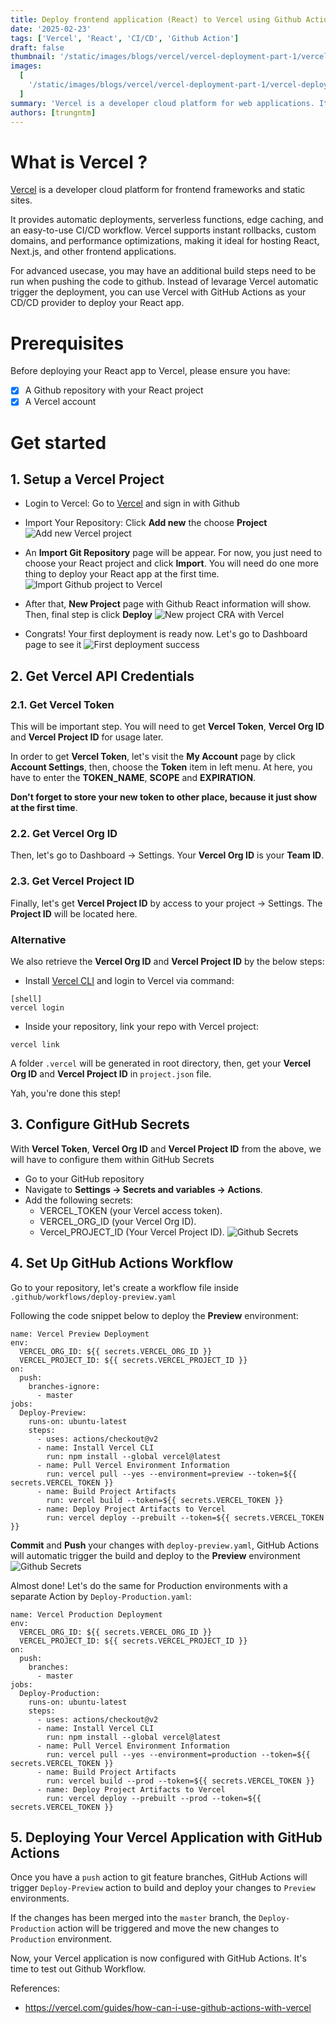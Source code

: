 ```yaml
---
title: Deploy frontend application (React) to Vercel using Github Action - Part 1
date: '2025-02-23'
tags: ['Vercel', 'React', 'CI/CD', 'Github Action']
draft: false
thumbnail: '/static/images/blogs/vercel/vercel-deployment-part-1/vercel-deployment.png'
images:
  [
    '/static/images/blogs/vercel/vercel-deployment-part-1/vercel-deployment.png',
  ]
summary: 'Vercel is a developer cloud platform for web applications. It provides automatic deployments with strong build tools to help create products faster. So, how to deploy a frontend app (React) to Vercel using Github actions.'
authors: [trungntm]
---
```


# What is Vercel ?

[Vercel](https://vercel.com) is a developer cloud platform for frontend frameworks and static sites.

It provides automatic deployments, serverless functions, edge caching, and an easy-to-use CI/CD workflow. Vercel supports instant rollbacks, custom domains, and performance optimizations, making it ideal for hosting React, Next.js, and other frontend applications.

For advanced usecase, you may have an additional build steps need to be run when pushing the code to github. Instead of levarage Vercel automatic trigger the deployment, you can use Vercel with GitHub Actions as your CD/CD provider to deploy your React app.

# Prerequisites
Before deploying your React app to Vercel, please ensure you have:
 - [x] A Github repository with your React project
 - [x] A Vercel account

# Get started

## 1. Setup a Vercel Project
- Login to Vercel: Go to [Vercel](https://vercel.com) and sign in with Github
- Import Your Repository: Click **Add new** the choose **Project**
![Add new Vercel project](/static/images/blogs/vercel/vercel-deployment-part-1/add-new-vercel-project.png)

- An **Import Git Repository** page will be appear. For now, you just need to choose your React project and click **Import**. You will need do one more thing to deploy your React app at the first time.
![Import Github project to Vercel](/static/images/blogs/vercel/vercel-deployment-part-1/import-github-project-to-vercel.png)

- After that, **New Project** page with Github React information will show. Then, final step is click **Deploy**
![New project CRA with Vercel](/static/images/blogs/vercel/vercel-deployment-part-1/new-project-cra-vercel.png)

- Congrats! Your first deployment is ready now. Let's go to Dashboard page to see it
![First deployment success](/static/images/blogs/vercel/vercel-deployment-part-1/first-deployment-success.png)

## 2. Get Vercel API Credentials

### 2.1. Get Vercel Token
This will be important step. You will need to get **Vercel Token**, **Vercel Org ID** and **Vercel Project ID** for usage later.

In order to get **Vercel Token**, let's visit the **My Account** page by click **Account Settings**, then, choose the **Token** item in left menu.
At here, you have to enter the **TOKEN_NAME**, **SCOPE** and **EXPIRATION**.

**Don't forget to store your new token to other place, because it just show at the first time**.

### 2.2. Get Vercel Org ID
Then, let's go to Dashboard -> Settings. Your **Vercel Org ID** is your **Team ID**.

### 2.3. Get Vercel Project ID
Finally, let's get **Vercel Project ID** by access to your project -> Settings. The **Project ID** will be located here.

### Alternative
We also retrieve the **Vercel Org ID** and **Vercel Project ID** by the below steps:

- Install [Vercel CLI](https://vercel.com/docs/cli) and login to Vercel via command:
```
[shell]
vercel login
```
- Inside your repository, link your repo with Vercel project:
```
vercel link
```

A folder `.vercel` will be generated in root directory, then, get your **Vercel Org ID** and **Vercel Project ID** in `project.json` file.

Yah, you're done this step!

## 3. Configure GitHub Secrets
With **Vercel Token**, **Vercel Org ID** and **Vercel Project ID** from the above, we will have to configure them within GitHub Secrets
- Go to your GitHub repository
- Navigate to **Settings -> Secrets and variables -> Actions**.
- Add the following secrets:
  * VERCEL_TOKEN (your Vercel access token).
  * VERCEL_ORG_ID (your Vercel Org ID).
  * Vercel_PROJECT_ID (Your Vercel Project ID).
![Github Secrets](/static/images/blogs/vercel/vercel-deployment-part-1/github-secrets.png)

## 4. Set Up GitHub Actions Workflow
Go to your repository, let's create a workflow file inside `.github/workflows/deploy-preview.yaml`

Following the code snippet below to deploy the **Preview** environment:

```
name: Vercel Preview Deployment
env:
  VERCEL_ORG_ID: ${{ secrets.VERCEL_ORG_ID }}
  VERCEL_PROJECT_ID: ${{ secrets.VERCEL_PROJECT_ID }}
on:
  push:
    branches-ignore:
      - master
jobs:
  Deploy-Preview:
    runs-on: ubuntu-latest
    steps:
      - uses: actions/checkout@v2
      - name: Install Vercel CLI
        run: npm install --global vercel@latest
      - name: Pull Vercel Environment Information
        run: vercel pull --yes --environment=preview --token=${{ secrets.VERCEL_TOKEN }}
      - name: Build Project Artifacts
        run: vercel build --token=${{ secrets.VERCEL_TOKEN }}
      - name: Deploy Project Artifacts to Vercel
        run: vercel deploy --prebuilt --token=${{ secrets.VERCEL_TOKEN }}
```

**Commit** and **Push** your changes with `deploy-preview.yaml`, GitHub Actions will automatic trigger the build and deploy to the **Preview** environment
![Github Secrets](/static/images/blogs/vercel/vercel-deployment-part-1/deploy-preview-action.png)

Almost done! Let's do the same for Production environments with a separate Action by `Deploy-Production.yaml`:

```
name: Vercel Production Deployment
env:
  VERCEL_ORG_ID: ${{ secrets.VERCEL_ORG_ID }}
  VERCEL_PROJECT_ID: ${{ secrets.VERCEL_PROJECT_ID }}
on:
  push:
    branches:
      - master
jobs:
  Deploy-Production:
    runs-on: ubuntu-latest
    steps:
      - uses: actions/checkout@v2
      - name: Install Vercel CLI
        run: npm install --global vercel@latest
      - name: Pull Vercel Environment Information
        run: vercel pull --yes --environment=production --token=${{ secrets.VERCEL_TOKEN }}
      - name: Build Project Artifacts
        run: vercel build --prod --token=${{ secrets.VERCEL_TOKEN }}
      - name: Deploy Project Artifacts to Vercel
        run: vercel deploy --prebuilt --prod --token=${{ secrets.VERCEL_TOKEN }}
```

## 5. Deploying Your Vercel Application with GitHub Actions
Once you have a `push` action to git feature branches, GitHub Actions will trigger `Deploy-Preview` action to build and deploy your changes to `Preview` environments.

If the changes has been merged into the `master` branch, the `Deploy-Production` action will be triggered and move the new changes to `Production` environment.

Now, your Vercel application is now configured with GitHub Actions. It's time to test out Github Workflow.

References:
- https://vercel.com/guides/how-can-i-use-github-actions-with-vercel

